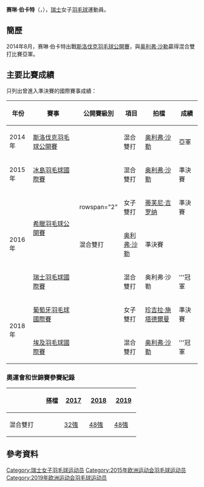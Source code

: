 {{noteTA|G1=Badminton}}
{{Infobox 羽球選手
| playername              = 赛琳·伯卡特<br/>{{lang|de|Céline Burkart}}
| image                   = 
| size                    = 
| caption                 = 
| birth_name              = 
| date_of_birth           = {{birth_date_and_age|1994|4|25}}<ref name="15Baku">{{cite web|title=Athletes - Switzerland SUI - Celine Burkart|url=http://www.baku2015.com/athletes/athlete=burkart-celine-1020769/index.html?intcmp=athletes-hub|publisher=Baku 2015 European Games official website|access-date=2015-08-03|archive-url=https://web.archive.org/web/20161022220348/http://www.baku2015.com/athletes/athlete=burkart-celine-1020769/index.html?intcmp=athletes-hub|archive-date=2016-10-22|dead-url=yes}}{{en}}</ref>
| place_of_birth          = {{SUI}}[[阿布特維爾|阿布特維爾]]<ref name="15Baku"/>
| residence               =
| height                  = {{height|m=1.65}}<ref name="15Baku"/>
| weight                  = {{weight|kg=63}}<ref name="15Baku"/>
| handedness              = 
| country                 = {{SUI}}
| years_intldebut         =
| years_started           = 
| coach                   = 
| event                   = 女子雙打、混合雙打
| highest_ranking         = 第95位（混雙-[[奥利弗·沙勒|奥利弗·沙勒]]）
| date_of_highest_ranking = 2015年6月18日<ref name="ranking">[http://bwfcontent.tournamentsoftware.com/ranking/player.aspx?id=9464&player=356069 BWF World Ranking - Ranking of Celine BURKART (79680)]{{en}}</ref>
| current_ranking         = 第146位（女雙-[[蒂芙尼·吉罗纳|吉罗纳]]）<br/>第309位（女雙-[[桑德里纳·汉茨|汉茨]]）<br/>第595位（女雙-[[Marion_Gruber|Gruber]]）<br/>第98位（混雙-[[奥利弗·沙勒|奥利弗·沙勒]]）
| date_of_current_ranking = 2015年7月30日<ref>[http://bwfcontent.tournamentsoftware.com/ranking/category.aspx?id=9464&category=474 BWF World Ranking - BWF世界排名榜 (7/30/2015) - Women's doubles]{{en}}</ref><ref>[http://bwfcontent.tournamentsoftware.com/ranking/category.aspx?id=9464&category=476 BWF World Ranking - BWF世界排名榜 (7/30/2015) - Mixed doubles]{{en}}</ref>
| played                  = 3勝–4負（女單）<br/>13勝–31負（女雙）<br/>29勝–34負（混雙）
| titles                  = 
| bwf_profile             = A48523C1-8417-474B-B56D-37DA1431C499
| bwf_id                  = 79680
| updated                 = 2015年8月3日
}}
{{MedalTableTop}}
{{MedalSport | 女子[[羽毛球|羽毛球]]}}
{{MedalCountry | {{SUI}}}}
{{MedalBottom}}
'''赛琳·伯卡特'''（{{lang-de|'''Céline Burkart'''}}，{{bd|1994年|4月25日||}}），[[瑞士|瑞士]]女子[[羽毛球|羽毛球]]運動員。

==簡歷==
2014年8月，赛琳·伯卡特出戰[[2014年斯洛伐克羽毛球公開賽|斯洛伐克羽毛球公開賽]]，與[[奥利弗·沙勒|奥利弗·沙勒]]贏得混合雙打比賽亞軍。

==主要比賽成績==
只列出曾進入準決賽的國際賽事成績：
{| class=wikitable style="text-align:center; font-size:small;" 
!width="50"|年份
!width="180"|賽事
!width="80"|公開賽級別
!width="60"|項目
!width="120"|拍檔
!width="50"|成績
|-
!rowspan="1"|2014年
|[[2014年斯洛伐克羽毛球公開賽|斯洛伐克羽毛球公開賽]]
|{{BWFFS}}
|混合雙打
|[[奥利弗·沙勒|奥利弗·沙勒]]
|bgcolor="silver"|亞軍
|-
!rowspan="1"|2015年
|[[2015年冰島羽毛球國際賽|冰島羽毛球國際賽]]
|{{BWFIS}}
|混合雙打
|[[奥利弗·沙勒|奥利弗·沙勒]]
|bgcolor="#b8860b"|準決賽
|-
!rowspan="3"|2016年
|rowspan="2"|[[2016年希臘羽毛球公開賽|希臘羽毛球公開賽]]
|rowspan="2" {{BWFIS}}
|女子雙打
|[[蒂芙尼·吉罗纳|蒂芙尼·吉罗纳]]
|bgcolor="#b8860b"|準決賽
|-
|混合雙打
|[[奥利弗·沙勒|奥利弗·沙勒]]
|bgcolor="#b8860b"|準決賽
|-
|[[2016年瑞士羽毛球國際賽|瑞士羽毛球國際賽]]
|{{BWFIS}}
|混合雙打
|奥利弗·沙勒
|bgcolor="gold"|'''冠軍
|-
!rowspan="2"|2018年
|[[2018年葡萄牙羽毛球國際賽|葡萄牙羽毛球國際賽]]
|{{BWFIS}}
|女子雙打
|[[珍吉拉·施塔德爾曼|珍吉拉·施塔德爾曼]]
|bgcolor="#b8860b"|準決賽
|-
|[[2018年埃及羽毛球國際賽|埃及羽毛球國際賽]]
|{{BWFIS}}
|混合雙打
|[[奥利弗·沙勒|奥利弗·沙勒]]
|bgcolor="gold"|'''冠軍
|}
{{BWF賽事級別索引}}

===奧運會和世錦賽參賽紀錄===
{| class=wikitable style="text-align:center; font-size:small;" 
!
!搭檔
!width="50"|[[2017年世界羽毛球錦標賽|2017]]
!width="50"|[[2018年世界羽毛球錦標賽|2018]]
!width="50"|[[2019年世界羽毛球錦標賽|2019]]
|-
!width="80"|混合雙打
|align="left"|{{nowrap|[[奥利弗·沙勒|奥利弗·沙勒]]}}
|[[2017年世界羽毛球錦標賽混合雙打項目|32強]]
|[[2018年世界羽毛球錦標賽混合雙打項目|48強]]
|[[2019年世界羽毛球錦標賽混合雙打項目|48強]]
|}

==參考資料==
{{Reflist}}

{{DEFAULTSORT:Burkart, Celine}}
[[Category:瑞士女子羽毛球运动员|Category:瑞士女子羽毛球运动员]]
[[Category:2015年欧洲运动会羽毛球运动员|Category:2015年欧洲运动会羽毛球运动员]]
[[Category:2019年欧洲运动会羽毛球运动员|Category:2019年欧洲运动会羽毛球运动员]]